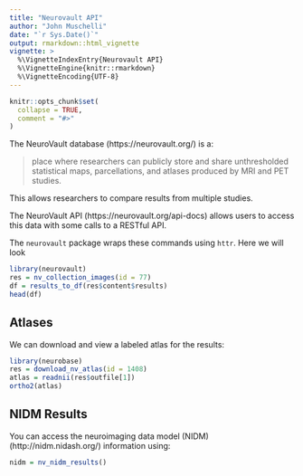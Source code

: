 ```yaml
---
title: "Neurovault API"
author: "John Muschelli"
date: "`r Sys.Date()`"
output: rmarkdown::html_vignette
vignette: >
  %\VignetteIndexEntry{Neurovault API}
  %\VignetteEngine{knitr::rmarkdown}
  %\VignetteEncoding{UTF-8}
---
```


```r
knitr::opts_chunk$set(
  collapse = TRUE,
  comment = "#>"
)
```


The NeuroVault database (https://neurovault.org/) is a:

> place where researchers can publicly store and share unthresholded statistical maps, parcellations, and atlases produced by MRI and PET studies.

This allows researchers to compare results from multiple studies.

The NeuroVault API (https://neurovault.org/api-docs) allows users to access this data with some calls to a RESTful API.

The `neurovault` package wraps these commands using `httr`.   Here we will look

```r
library(neurovault)
res = nv_collection_images(id = 77)
df = results_to_df(res$content$results)
head(df)
```


## Atlases

We can download and view a labeled atlas for the results:

```r
library(neurobase)
res = download_nv_atlas(id = 1408)
atlas = readnii(res$outfile[1])
ortho2(atlas)
```


## NIDM Results

You can access the neuroimaging data model (NIDM) (http://nidm.nidash.org/) information using:

```r
nidm = nv_nidm_results()
```

